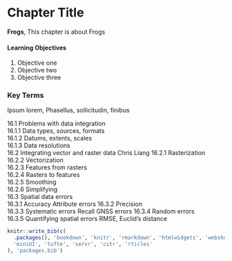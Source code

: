 # Chapter Title {#data-integration}

**Frogs**, This chapter is about Frogs

:::: {.box-content .learning-objectives-content}

::: {.box-title .learning-objectives-top}
#### Learning Objectives {-}
::: 

1. Objective one
2. Objective two
3. Objective three

::::

### Key Terms {-}

Ipsum lorem, Phasellus, sollicitudin, finibus


16.1  Problems with data integration    
16.1.1  Data types, sources, formats    
16.1.2  Datums, extents, scales   
16.1.3  Data resolutions    
16.2  Integrating vector and raster data  Chris Liang 
16.2.1  Rasterization   
16.2.2  Vectorization   
16.2.3  Features from rasters   
16.2.4  Rasters to features   
16.2.5  Smoothing   
16.2.6  Simplifying   
16.3  Spatial data errors   
16.3.1  Accuracy    Attribute errors
16.3.2  Precision   
16.3.3  Systematic errors   Recall GNSS errors
16.3.4  Random errors   
16.3.5  Quantifying spatial errors    RMSE, Euclid's distance

```r
knitr::write_bib(c(
  .packages(), 'bookdown', 'knitr', 'rmarkdown', 'htmlwidgets', 'webshot', 'DT',
  'miniUI', 'tufte', 'servr', 'citr', 'rticles'
), 'packages.bib')
```
